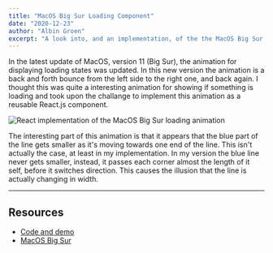 ```yaml
---
title: "MacOS Big Sur Loading Component"
date: "2020-12-23"
author: "Albin Groen"
excerpt: "A look into, and an implementation, of the the MacOS Big Sur loading icon"
---
```


In the latest update of MacOS, version 11 (Big Sur), the animation for displaying loading states was updated. In this new version the animation is a back and forth bounce from the left side to the right one, and back again. I thought this was quite a interesting animation for showing if something is loading and took upon the challange to implement this animation as a reusable React.js component.

![React implementation of the MacOS Big Sur loading animation](https://res.cloudinary.com/albin-groen/image/upload/v1608761326/react-big-sur-loading-component_xohxh7.gif)

The interesting part of this animation is that it appears that the blue part of the line gets smaller as it's moving towards one end of the line. This isn't actually the case, at least in my implementation. In my version the blue line never gets smaller, instead, it passes each corner almost the length of it self, before it switches direction. This causes the illusion that the line is actually changing in width.

---

## Resources

- [Code and demo](https://codepen.io/albingroen/pen/VwKaGNg)
- [MacOS Big Sur](https://www.apple.com/macos/big-sur/)
